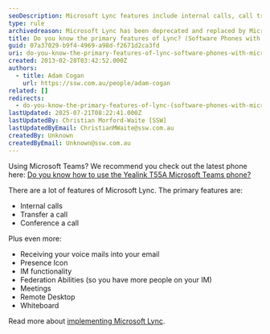 ```yaml
---
seoDescription: Microsoft Lync features include internal calls, call transfer, conference calling and more, with presence icons, IM functionality, federation abilities, meetings, remote desktop and whiteboard capabilities.
type: rule
archivedreason: Microsoft Lync has been deprecated and replaced by Microsoft Teams, which offers enhanced features and functionality. See https://www.ssw.com.au/rules/rules-to-better-microsoft-teams/
title: Do you know the primary features of Lync? (Software Phones with Microsoft Lync)
guid: 07a37029-b9f4-4969-a98d-f2671d2ca3fd
uri: do-you-know-the-primary-features-of-lync-software-phones-with-microsoft-lync
created: 2013-02-28T03:42:52.000Z
authors:
  - title: Adam Cogan
    url: https://ssw.com.au/people/adam-cogan
related: []
redirects:
  - do-you-know-the-primary-features-of-lync-(software-phones-with-microsoft-lync)
lastUpdated: 2025-07-21T08:22:41.000Z
lastUpdatedBy: Christian Morford-Waite [SSW]
lastUpdatedByEmail: ChristianMWaite@ssw.com.au
createdBy: Unknown
createdByEmail: Unknown@ssw.com.au
---
```


Using Microsoft Teams? We recommend you check out the latest phone here: [Do you know how to use the Yealink T55A Microsoft Teams phone?](/do-you-know-how-to-use-the-yealink-t55a-microsoft-teams-phone)

<youtubeEmbed url="https://www.youtube.com/embed/z45_IMwslYw?rel=0" description="" />

There are a lot of features of Microsoft Lync. The primary features are:
* Internal calls
* Transfer a call
* Conference a call

Plus even more:

* Receiving your voice mails into your email
* Presence Icon
* IM functionality
* Federation Abilities (so you have more people on your IM)
* Meetings
* Remote Desktop
* Whiteboard

Read more about [implementing Microsoft Lync](https://www.ssw.com.au/ssw/Consulting/Skype-for-Business.aspx).
